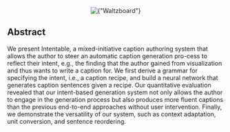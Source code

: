
<Center w="full" my={4}>
  <Image
    width={600}
    src={img}
    alt={"Waltzboard"}
    style={{ objectFit: "cover" }}
    placeholder="blur"
  />
</Center>

## Abstract

We present Intentable, a mixed-initiative caption authoring system that allows the author to steer an automatic caption generation pro-cess to reflect their intent, e.g., the finding that the author gained from visualization and thus wants to write a caption for. We first derive a grammar for specifying the intent, i.e., a caption recipe, and build a neural network that generates caption sentences given a recipe. Our quantitative evaluation revealed that our intent-based generation system not only allows the author to engage in the generation process but also produces more fluent captions than the previous end-to-end approaches without user intervention. Finally, we demonstrate the versatility of our system, such as context adaptation, unit conversion, and sentence reordering.
